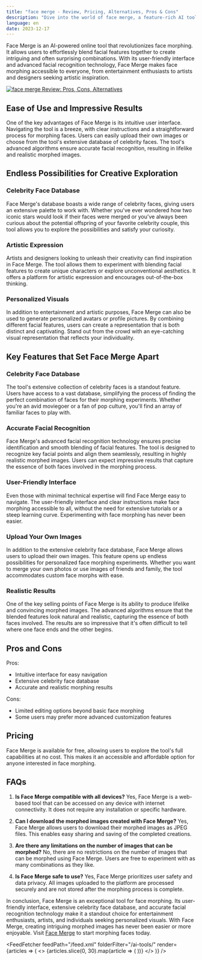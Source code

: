 ```yaml
---
title: "face merge - Review, Pricing, Alternatives, Pros & Cons"
description: "Dive into the world of face merge, a feature-rich AI tool. Learn about its features, pricing, and how it's making an impact. Don't miss out!"
language: en
date: 2023-12-17
---
```

        
Face Merge is an AI-powered online tool that revolutionizes face morphing. It allows users to effortlessly blend facial features together to create intriguing and often surprising combinations. With its user-friendly interface and advanced facial recognition technology, Face Merge makes face morphing accessible to everyone, from entertainment enthusiasts to artists and designers seeking artistic inspiration.


<BlogHeader />


[![face merge Review: Pros, Cons, Alternatives](/ai-tools/face-merge.png)](https://www.fotor.com/features/face-morph/)



## Ease of Use and Impressive Results

One of the key advantages of Face Merge is its intuitive user interface. Navigating the tool is a breeze, with clear instructions and a straightforward process for morphing faces. Users can easily upload their own images or choose from the tool's extensive database of celebrity faces. The tool's advanced algorithms ensure accurate facial recognition, resulting in lifelike and realistic morphed images.

## Endless Possibilities for Creative Exploration

### Celebrity Face Database

Face Merge's database boasts a wide range of celebrity faces, giving users an extensive palette to work with. Whether you've ever wondered how two iconic stars would look if their faces were merged or you've always been curious about the potential offspring of your favorite celebrity couple, this tool allows you to explore the possibilities and satisfy your curiosity.

### Artistic Expression

Artists and designers looking to unleash their creativity can find inspiration in Face Merge. The tool allows them to experiment with blending facial features to create unique characters or explore unconventional aesthetics. It offers a platform for artistic expression and encourages out-of-the-box thinking.

### Personalized Visuals

In addition to entertainment and artistic purposes, Face Merge can also be used to generate personalized avatars or profile pictures. By combining different facial features, users can create a representation that is both distinct and captivating. Stand out from the crowd with an eye-catching visual representation that reflects your individuality.

## Key Features that Set Face Merge Apart

### Celebrity Face Database

The tool's extensive collection of celebrity faces is a standout feature. Users have access to a vast database, simplifying the process of finding the perfect combination of faces for their morphing experiments. Whether you're an avid moviegoer or a fan of pop culture, you'll find an array of familiar faces to play with.

### Accurate Facial Recognition

Face Merge's advanced facial recognition technology ensures precise identification and smooth blending of facial features. The tool is designed to recognize key facial points and align them seamlessly, resulting in highly realistic morphed images. Users can expect impressive results that capture the essence of both faces involved in the morphing process.

### User-Friendly Interface

Even those with minimal technical expertise will find Face Merge easy to navigate. The user-friendly interface and clear instructions make face morphing accessible to all, without the need for extensive tutorials or a steep learning curve. Experimenting with face morphing has never been easier.

### Upload Your Own Images

In addition to the extensive celebrity face database, Face Merge allows users to upload their own images. This feature opens up endless possibilities for personalized face morphing experiments. Whether you want to merge your own photos or use images of friends and family, the tool accommodates custom face morphs with ease.

### Realistic Results

One of the key selling points of Face Merge is its ability to produce lifelike and convincing morphed images. The advanced algorithms ensure that the blended features look natural and realistic, capturing the essence of both faces involved. The results are so impressive that it's often difficult to tell where one face ends and the other begins.

## Pros and Cons

Pros:
- Intuitive interface for easy navigation
- Extensive celebrity face database
- Accurate and realistic morphing results

Cons:
- Limited editing options beyond basic face morphing
- Some users may prefer more advanced customization features

## Pricing

Face Merge is available for free, allowing users to explore the tool's full capabilities at no cost. This makes it an accessible and affordable option for anyone interested in face morphing.

## FAQs

1. **Is Face Merge compatible with all devices?**
   Yes, Face Merge is a web-based tool that can be accessed on any device with internet connectivity. It does not require any installation or specific hardware.

2. **Can I download the morphed images created with Face Merge?**
   Yes, Face Merge allows users to download their morphed images as JPEG files. This enables easy sharing and saving of the completed creations.

3. **Are there any limitations on the number of images that can be morphed?**
   No, there are no restrictions on the number of images that can be morphed using Face Merge. Users are free to experiment with as many combinations as they like.

4. **Is Face Merge safe to use?**
   Yes, Face Merge prioritizes user safety and data privacy. All images uploaded to the platform are processed securely and are not stored after the morphing process is complete.

In conclusion, Face Merge is an exceptional tool for face morphing. Its user-friendly interface, extensive celebrity face database, and accurate facial recognition technology make it a standout choice for entertainment enthusiasts, artists, and individuals seeking personalized visuals. With Face Merge, creating intriguing morphed images has never been easier or more enjoyable. Visit [Face Merge](https://www.fotor.com/features/face-morph/) to start morphing faces today.


<AdComponent />


<FeedFetcher feedPath="/feed.xml" folderFilter="/ai-tools/" render={articles => (
    <>
        <Cards>
            {articles.slice(0, 30).map(article => (
                <Card key={article.link} title={article.title} href={article.link} />
            ))}
        </Cards>
    </>
)} />

